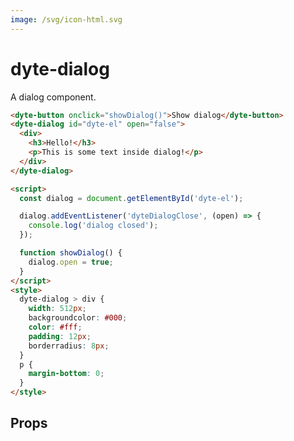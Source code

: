 ```yaml
---
image: /svg/icon-html.svg
---
```


# dyte-dialog

A dialog component.

```html
<dyte-button onclick="showDialog()">Show dialog</dyte-button>
<dyte-dialog id="dyte-el" open="false">
  <div>
    <h3>Hello!</h3>
    <p>This is some text inside dialog!</p>
  </div>
</dyte-dialog>

<script>
  const dialog = document.getElementById('dyte-el');

  dialog.addEventListener('dyteDialogClose', (open) => {
    console.log('dialog closed');
  });

  function showDialog() {
    dialog.open = true;
  }
</script>
<style>
  dyte-dialog > div {
    width: 512px;
    backgroundcolor: #000;
    color: #fff;
    padding: 12px;
    borderradius: 8px;
  }
  p {
    margin-bottom: 0;
  }
</style>
```

## Props

<PropsTable of="dyte-dialog" />

